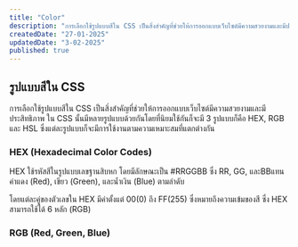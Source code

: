 ```yaml
---
title: "Color"
description: "การเลือกใช้รูปแบบสีใน CSS เป็นสิ่งสำคัญที่ช่วยให้การออกแบบเว็บไซต์มีความสวยงามและมีประสิทธิภาพ"
createdDate: "27-01-2025"
updatedDate: "3-02-2025"
published: true
---
```


## รูปแบบสีใน CSS

การเลือกใช้รูปแบบสีใน CSS เป็นสิ่งสำคัญที่ช่วยให้การออกแบบเว็บไซต์มีความสวยงามและมีประสิทธิภาพ ใน CSS นั้นมีหลายรูปแบบด้วยกันโดยที่นิยมใช้กันก็จะมี 3 รูปแบบก็คือ HEX, RGB และ HSL ซึ่งแต่ละรูปแบบก็จะมีการใช้งานตามความเหมาะสมที่แตกต่างกัน

### HEX (Hexadecimal Color Codes)

HEX ใช้รหัสสีในรูปแบบเลขฐานสิบหก โดยมีลักษณะเป็น <TextCode>#RRGGBB</TextCode> ซึ่ง <TextCode>RR</TextCode>, <TextCode>GG</TextCode>, และ<TextCode>BB</TextCode>แทนค่าแดง (Red), เขียว (Green), และน้ำเงิน (Blue) ตามลำดับ

โดยแต่ละคู่ของตัวเลขใน HEX มีค่าตั้งแต่ <TextCode>00</TextCode>(0) ถึง <TextCode>FF</TextCode>(255) ซึ่งหมายถึงความเข้มของสี ซึ่ง HEX สามารถใช้ได้ 6 หลัก (RGB)

<HEXInteractive />

### RGB (Red, Green, Blue)
